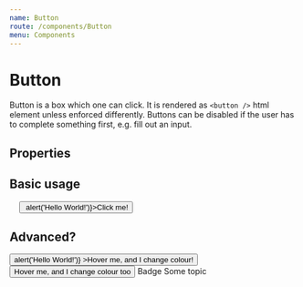 ```yaml
---
name: Button
route: /components/Button
menu: Components
---
```




# Button

Button is a box which one can click. It is rendered as `<button />` html element unless enforced differently. Buttons can be disabled if the user has to complete something first, e.g. fill out an input.

## Properties

<Props of={Button} />

## Basic usage

<pre>
  <Button onClick={() => alert('Hello World!')}>Click me!</Button>
</pre>

## Advanced?

<Playground>
  <Button
    border="1px solid complementaryDark"
    borderOnHover="complementaryLight"
    colorOnHover="complementaryDark"
    bg="accentDark" 
    color="black"
    width="auto" 
    p="s" 
    my="l" 
    textAlign="center"
    activeColour="white"
    transition="slow"
    onClick={() => alert('Hello World!')}
  >Hover me, and I change colour!</Button>
  <Button
    border="1px solid accentDark"
    borderOnHover="complementaryDark"
    colorOnHover="complementaryLight"
    bg="accentLight" 
    color="black"
    width="auto" 
    p="s" 
    my="l" 
    textAlign="center"
    activeColour="white"
    transition="slow"
  >Hover me, and I change colour too</Button>
  <Badge bg="accentDark" color="white">Badge</Badge>
  <TopicBadge my="l" color="accentDark" activeColour="accentLight">Some topic</TopicBadge>
</Playground>

